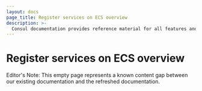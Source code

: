 ```yaml
---
layout: docs
page_title: Register services on ECS overview
description: >-
  Consul documentation provides reference material for all features and options available in Consul.
---
```


# Register services on ECS overview

Editor's Note: This empty page represents a known content gap between our existing documentation and the refreshed documentation.